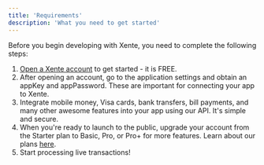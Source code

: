 ```yaml
---
title: 'Requirements'
description: 'What you need to get started'
---
```

Before you begin developing with Xente, you need to complete the following steps:

1. [Open a Xente account](https://app.xente.co/signup) to get started - it is FREE.
2. After opening an account, go to the application settings and obtain an appKey and appPassword. These are important for connecting your app to Xente.
3. Integrate mobile money, Visa cards, bank transfers, bill payments, and many other awesome features into your app using our API. It's simple and secure.
4. When you're ready to launch to the public, upgrade your account from the Starter plan to Basic, Pro, or Pro+ for more features. Learn about our plans [here](https://www.xente.co/price).
5. Start processing live transactions!

